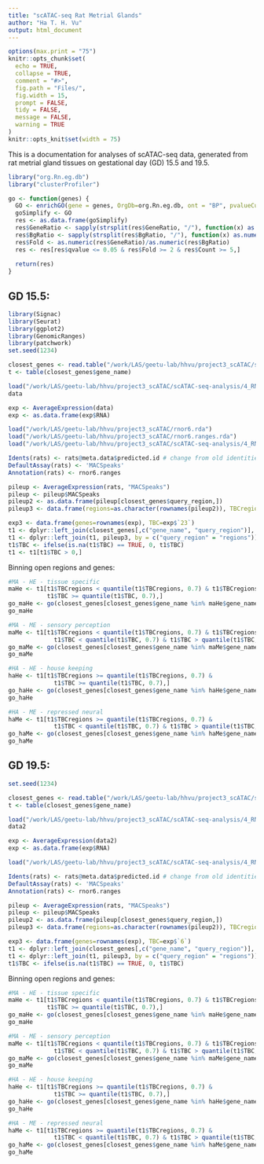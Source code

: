 ```yaml
---
title: "scATAC-seq Rat Metrial Glands"
author: "Ha T. H. Vu"
output: html_document
---
```

  
```r
options(max.print = "75")
knitr::opts_chunk$set(
  echo = TRUE,
  collapse = TRUE,
  comment = "#>",
  fig.path = "Files/",
  fig.width = 15,
  prompt = FALSE,
  tidy = FALSE,
  message = FALSE,
  warning = TRUE
)
knitr::opts_knit$set(width = 75)
```

This is a documentation for analyses of scATAC-seq data, generated from rat metrial gland tissues on gestational day (GD) 15.5 and 19.5. <br>

```r
library("org.Rn.eg.db")
library("clusterProfiler")

go <- function(genes) {
  GO <- enrichGO(gene = genes, OrgDb=org.Rn.eg.db, ont = "BP", pvalueCutoff = 0.05, qvalueCutoff = 0.05, maxGSSize=500, readable = T, keyType = "ENSEMBL")
  goSimplify <- GO
  res <- as.data.frame(goSimplify)
  res$GeneRatio <- sapply(strsplit(res$GeneRatio, "/"), function(x) as.numeric(x[1])/as.numeric(x[2]))
  res$BgRatio <- sapply(strsplit(res$BgRatio, "/"), function(x) as.numeric(x[1])/as.numeric(x[2]))
  res$Fold <- as.numeric(res$GeneRatio)/as.numeric(res$BgRatio)
  res <- res[res$qvalue <= 0.05 & res$Fold >= 2 & res$Count >= 5,]
  
  return(res)
}
```

## GD 15.5:
```r
library(Signac)
library(Seurat)
library(ggplot2)
library(GenomicRanges)
library(patchwork)
set.seed(1234)

closest_genes <- read.table("/work/LAS/geetu-lab/hhvu/project3_scATAC/scATAC-seq-analysis/4_RNAintegration/2_MACS2Peaks/annotation_scRNAseq/gd15.5-tbc-toGenes.txt", sep = "\t")
t <- table(closest_genes$gene_name)

load("/work/LAS/geetu-lab/hhvu/project3_scATAC/scATAC-seq-analysis/4_RNAintegration/scRNA-seqFiles/gd15.5_res0.8.rda")
data

exp <- AverageExpression(data)
exp <- as.data.frame(exp$RNA)
```


```r
load("/work/LAS/geetu-lab/hhvu/project3_scATAC/rnor6.rda")
load("/work/LAS/geetu-lab/hhvu/project3_scATAC/rnor6.ranges.rda")
load("/work/LAS/geetu-lab/hhvu/project3_scATAC/scATAC-seq-analysis/4_RNAintegration/2_MACS2Peaks/annotation_scRNAseq/gd15.5-ATACwithRNAlables.rda")

Idents(rats) <- rats@meta.data$predicted.id # change from old identities to those predicted by scRNA-seq
DefaultAssay(rats) <- 'MACSpeaks'
Annotation(rats) <- rnor6.ranges

pileup <- AverageExpression(rats, "MACSpeaks")
pileup <- pileup$MACSpeaks
pileup2 <- as.data.frame(pileup[closest_genes$query_region,])
pileup3 <- data.frame(regions=as.character(rownames(pileup2)), TBCregions=as.numeric(pileup2$`Invasive trophoblast cells`))

exp3 <- data.frame(genes=rownames(exp), TBC=exp$`23`)
t1 <- dplyr::left_join(closest_genes[,c("gene_name", "query_region")], exp3, by = c("gene_name" = "genes"))
t1 <- dplyr::left_join(t1, pileup3, by = c("query_region" = "regions"))
t1$TBC <- ifelse(is.na(t1$TBC) == TRUE, 0, t1$TBC)
t1 <- t1[t1$TBC > 0,]
```

Binning open regions and genes:
```r
#MA - HE - tissue specific
maHe <- t1[t1$TBCregions < quantile(t1$TBCregions, 0.7) & t1$TBCregions > quantile(t1$TBCregions, 0.4) &
           t1$TBC >= quantile(t1$TBC, 0.7),]
go_maHe <- go(closest_genes[closest_genes$gene_name %in% maHe$gene_name, "ensembl_gene_id"])
go_maHe
```

```r
#MA - ME - sensory perception
maMe <- t1[t1$TBCregions < quantile(t1$TBCregions, 0.7) & t1$TBCregions > quantile(t1$TBCregions, 0.4) &
             t1$TBC < quantile(t1$TBC, 0.7) & t1$TBC > quantile(t1$TBC, 0.4),]
go_maMe <- go(closest_genes[closest_genes$gene_name %in% maMe$gene_name, "ensembl_gene_id"])
go_maMe
```

```r
#HA - HE - house keeping
haHe <- t1[t1$TBCregions >= quantile(t1$TBCregions, 0.7) &
             t1$TBC >= quantile(t1$TBC, 0.7),]
go_haHe <- go(closest_genes[closest_genes$gene_name %in% haHe$gene_name, "ensembl_gene_id"])
go_haHe
```

```r
#HA - ME - repressed neural
haMe <- t1[t1$TBCregions >= quantile(t1$TBCregions, 0.7) &
             t1$TBC < quantile(t1$TBC, 0.7) & t1$TBC > quantile(t1$TBC, 0.4),]
go_haMe <- go(closest_genes[closest_genes$gene_name %in% haMe$gene_name, "ensembl_gene_id"])
go_haMe
```


## GD 19.5:
```r
set.seed(1234)

closest_genes <- read.table("/work/LAS/geetu-lab/hhvu/project3_scATAC/scATAC-seq-analysis/4_RNAintegration/2_MACS2Peaks/annotation_scRNAseq/gd19.5-tbc-toGenes.txt", sep = "\t")
t <- table(closest_genes$gene_name)

load("/work/LAS/geetu-lab/hhvu/project3_scATAC/scATAC-seq-analysis/4_RNAintegration/scRNA-seqFiles/gd19.5-4-5-6-7_res0.8.rda")
data2

exp <- AverageExpression(data2)
exp <- as.data.frame(exp$RNA)
```


```r
load("/work/LAS/geetu-lab/hhvu/project3_scATAC/scATAC-seq-analysis/4_RNAintegration/2_MACS2Peaks/annotation_scRNAseq/gd19.5-ATACwithRNAlables.rda")

Idents(rats) <- rats@meta.data$predicted.id # change from old identities to those predicted by scRNA-seq
DefaultAssay(rats) <- 'MACSpeaks'
Annotation(rats) <- rnor6.ranges

pileup <- AverageExpression(rats, "MACSpeaks")
pileup <- pileup$MACSpeaks
pileup2 <- as.data.frame(pileup[closest_genes$query_region,])
pileup3 <- data.frame(regions=as.character(rownames(pileup2)), TBCregions=as.numeric(pileup2$`Invasive trophoblast cells`))

exp3 <- data.frame(genes=rownames(exp), TBC=exp$`6`)
t1 <- dplyr::left_join(closest_genes[,c("gene_name", "query_region")], exp3, by = c("gene_name" = "genes"))
t1 <- dplyr::left_join(t1, pileup3, by = c("query_region" = "regions"))
t1$TBC <- ifelse(is.na(t1$TBC) == TRUE, 0, t1$TBC)
```

Binning open regions and genes:
```r
#MA - HE - tissue specific
maHe <- t1[t1$TBCregions < quantile(t1$TBCregions, 0.7) & t1$TBCregions > quantile(t1$TBCregions, 0.4) &
           t1$TBC >= quantile(t1$TBC, 0.7),]
go_maHe <- go(closest_genes[closest_genes$gene_name %in% maHe$gene_name, "ensembl_gene_id"])
go_maHe
```

```r
#MA - ME - sensory perception
maMe <- t1[t1$TBCregions < quantile(t1$TBCregions, 0.7) & t1$TBCregions > quantile(t1$TBCregions, 0.4) &
             t1$TBC < quantile(t1$TBC, 0.7) & t1$TBC > quantile(t1$TBC, 0.4),]
go_maMe <- go(closest_genes[closest_genes$gene_name %in% maMe$gene_name, "ensembl_gene_id"])
go_maMe
```

```r
#HA - HE - house keeping
haHe <- t1[t1$TBCregions >= quantile(t1$TBCregions, 0.7) &
             t1$TBC >= quantile(t1$TBC, 0.7),]
go_haHe <- go(closest_genes[closest_genes$gene_name %in% haHe$gene_name, "ensembl_gene_id"])
go_haHe
```

```r
#HA - ME - repressed neural
haMe <- t1[t1$TBCregions >= quantile(t1$TBCregions, 0.7) &
             t1$TBC < quantile(t1$TBC, 0.7) & t1$TBC > quantile(t1$TBC, 0.4),]
go_haMe <- go(closest_genes[closest_genes$gene_name %in% haMe$gene_name, "ensembl_gene_id"])
go_haMe
```